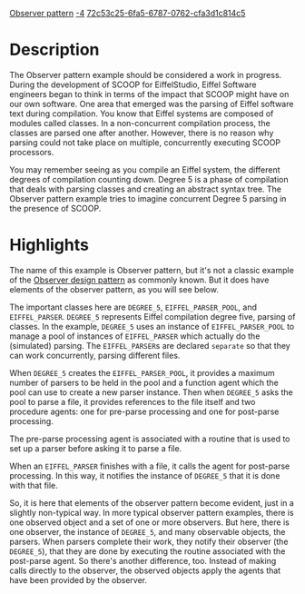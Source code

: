 [[Property:title|Observer pattern]]
[[Property:weight|-4]]
[[Property:uuid|72c53c25-6fa5-6787-0762-cfa3d1c814c5]]

=Description=

The Observer pattern example should be considered a work in progress. During the development of SCOOP for EiffelStudio, Eiffel Software engineers began to think in terms of the impact that SCOOP might have on our own software. One area that emerged was the parsing of Eiffel software text during compilation. You know that Eiffel systems are composed of modules called classes. In a non-concurrent compilation process, the classes are parsed one after another. However, there is no reason why parsing could not take place on multiple, concurrently executing SCOOP processors. 

You may remember seeing as you compile an Eiffel system, the different degrees of compilation counting down. Degree 5 is a phase of compilation that deals with parsing classes and creating an abstract syntax tree. The Observer pattern example tries to imagine concurrent Degree 5 parsing in the presence of SCOOP.


{{note|You should understand that the example doesn't really parse any Eiffel code or, for that matter, involve any real code files. Rather, it just tries to show what the structure of such a concurrent parser might look like, and the parsing step just involves a short wait to simulate the time that parsing would take.}}


=Highlights=

The name of this example is Observer pattern, but it's not a classic example of the [http://en.wikipedia.org/wiki/Observer_pattern Observer design pattern] as commonly known. But it does have elements of the observer pattern, as you will see below.

The important classes here are <code>DEGREE_5</code>, <code>EIFFEL_PARSER_POOL</code>, and <code>EIFFEL_PARSER</code>. <code>DEGREE_5</code> represents Eiffel compilation degree five, parsing of classes. In the example, <code>DEGREE_5</code> uses an instance of <code>EIFFEL_PARSER_POOL</code> to manage a pool of instances of <code>EIFFEL_PARSER</code> which actually do the (simulated) parsing. The <code>EIFFEL_PARSER</code>s are declared <code>separate</code> so that they can work concurrently, parsing different files. 

When <code>DEGREE_5</code> creates the <code>EIFFEL_PARSER_POOL</code>, it provides a maximum number of parsers to be held in the pool and a function agent which the pool can use to create a new parser instance. Then when <code>DEGREE_5</code> asks the pool to parse a file, it provides references to the file itself and two procedure agents: one for pre-parse processing and one for post-parse processing. 

The pre-parse processing agent is associated with a routine that is used to set up a parser before asking it to parse a file. 

When an <code>EIFFEL_PARSER</code> finishes with a file, it calls the agent for post-parse processing. In this way, it notifies the instance of <code>DEGREE_5</code> that it is done with that file. 

So, it is here that elements of the observer pattern become evident, just in a slightly non-typical way. In more typical observer pattern examples, there is one observed object and a set of one or more observers. But here, there is one observer, the instance of <code>DEGREE_5</code>, and many observable objects, the parsers. When parsers complete their work, they notify their observer (the <code>DEGREE_5</code>), that they are done by executing the routine associated with the post-parse agent. So there's another difference, too. Instead of making calls directly to the observer, the observed objects apply the agents that have been provided by the observer. 




